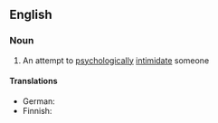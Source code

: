 ==English==

===Noun===
{{en-noun|head=[[head]] [[game]]}}

# {{lb|en|informal}} An attempt to [[psychologically]] [[intimidate]] someone

====Translations====
{{trans-top|psychological intimidation}}
* German: {{t|de|Psychospielchen|n}}
* Finnish: {{t+|fi|henkinen}} {{t+|fi|painostus}}
{{trans-mid}}
{{trans-bottom}}